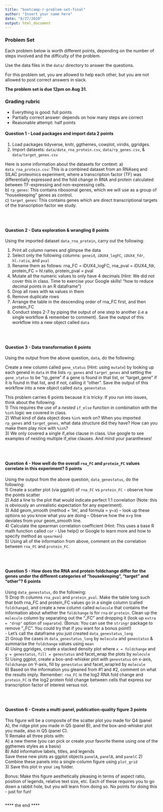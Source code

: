 ```yaml
---
title: "bootcamp-r-problem-set-final"
author: "Insert your name here"
date: "8/27/2020"
output: html_document
---
```


### Problem Set

Each problem below is worth different points, depending on the number of steps involved and the difficulty of the problem.

Use the data files in the `data/` directory to answer the questions.

For this problem set, you are allowed to help each other, but you are not allowed to post correct answers in slack.

**The problem set is due 12pm on Aug 31.**

### Grading rubric

- Everything is good: full points
- Partially correct answer: depends on how many steps are correct
- Reasonable attempt: half points

#### Question 1 - Load packages and import data **2 points**

1) Load packages tidyverse, knitr, ggthemes, cowplot, viridis, ggridges.  
2) Import datasets: `data/data_rna_protein.csv`, `data/rp_genes.csv`, & `data/target_genes.csv`

Here is some information about the datasets for context:
   a) `data_rna_protein.csv`: This is a combined dataset from an RNAseq and SILAC proteomics experiment, where a transcription factor (TF) was differentially expressed and the fold change in RNA and protein calculated between TF-expressing and non-expressing cells.   
   b) `rp_genes`: This contains ribosomal genes, which we will use as a group of "housekeeping" genes as control.   
   c) `target_genes`: This contains genes which are direct transcriptional targets of the transcription factor we study.   
```r
```

<br/>

#### Question 2 - Data exploration & wrangling **8 points**

Using the imported dataset `data_rna_protein`, carry out the following:  

1) Print all column names and glimpse the data  
2) Select only the following columns: `geneid`, `iDUX4_logFC`, `iDUX4_fdr`, `hl.ratio`, and `pval`
3) Rename them as follows: rna_FC = iDUX4_logFC, rna_pval = iDUX4_fdr, protein_FC = hl.ratio, protein_pval = pval  
4) Mutate all the numeric values to only have 4 decimals (Hint: We did not cover this in class. Time to exercise your Google skills! "how to reduce decimal points in an R dataframe")  
5) Drop all rows with `NA` values in them  
6) Remove duplicate rows  
7) Arrange the table in the descending order of rna_FC first, and then protein_FC  
8) Conduct steps 2-7 by piping the output of one step to another (i.e a single workflow & remember to comment). Save the output of this workflow into a new object called `data`  
```r
```

<br/>

#### Question 3 - Data transformation **6 points**

Using the output from the above question, `data`, do the following:

Create a new column called `gene_status` (Hint: using `mutate`) by looking up each geneid in `data` in the lists `rp_genes` and `target_genes` and setting the `gene_status` to be "rp_gene" if a gene is found in that list, or "target_gene" if it is found in that list, and if not, calling it "other". Save the output of this workflow into a new object called `data_genestatus`  

This problem carries 6 points because it is tricky. If you run into issues, think about the following:  
1) This requires the use of a *nested* `if_else` function in combination with the `%in%` logic we covered in class.   
2) What kind of data object does `%in%` work on? When you imported `rp_genes` and `target_genes`, what data structure did they have? How can you make them play nice with `%in%`?  
3) We only covered a single if_else clause in class. Use google to see examples of nesting multiple if_else clauses. And mind your parantheses!   

```r
```

<br/>

#### Question 4 - How well do the overall `rna_FC` and `protein_FC` values correlate in this experiment? **5 points**

Using the output from the above question, `data_genestatus`, do the following:  
1) Create a scatter plot (via ggplot) of `rna_FC` vs `protein_FC` - observe how the points scatter  
2) Add a line to the plot that would indicate perfect 1:1 correlation (Note: this is obviously an unrealistic expectation for any experiment).   
3) Add geom_smooth (method = 'lm', and formula = y~x) -- look up these options so you know what you are doing -- Observe how the x=y line deviates from your geom_smooth line.   
4) Calculate the spearman correlation coefficient (Hint: This uses a base R math function called `cor` - Use help() or Google to learn more and how to specify method as `spearman`)  
5) Using all of the information from above, comment on the correlation between `rna_FC` and `protein_FC`.   

```r
```

<br/> 

#### Question 5 - How does the RNA and protein foldchange differ for the genes under the different categories of "housekeeping", "target" and "other"? **6 points**

Using `data_genestatus`, do the following:  
1) Drop th columns `rna_pval` and `protein_pval`. Make the table long such that both rna_FC and protein_FC values go in a single column (called `foldchange`), and create a new column called `molecule` that contains the information about whether the `foldchange` is for `rna` or `protein`. Clean up the `molecule` column by separating out the "_FC" and dropping it (look up `extra = "drop"` option of `separate`). (Bonus: You can use the `stringr` package to remove "_FC". You could try that if you want for a bonus point!)  
- Let's call the dataframe you just created `data_genestatus_long`  
2) Group the cases in `data_genestatus_long` by `molecule` and `genestatus` & summarise the `foldchange` values using `mean`  
4) Using ggridges, create a stacked density plot where `x = foldchange` and `y = genestatus`, `fill = genestatus` and facet_wrap the plots by `molecule`  
5) Using ggplot, create a box-and-whisker plot with `genestatus` on x-axis, `foldchange` on Y-axis, fill by `genestatus` and facet_wrap'ed by `molecule`  
6) Based on the information you gleaned from #1 and #2, comment on what the results imply. Remember: `rna_FC` is the log2 RNA fold change and `protein_FC` is the log2 protein fold change between cells that express our transcription factor of interest versus not.  


```r
```

<br/>

#### Question 6 - Create a multi-panel, publication-quality figure **3 points**

This figure will be a composite of the scatter plot you made for Q4 (panel A), the ridge plot you made in Q5 (panel B), and the box-and-whisker plot you made, also in Q5 (panel C).  
1) Remake all three plots with:    
    A) a new theme (you can pick or create your favorite theme using one of the ggthemes styles as a basis)   
    B) Add informative labels, titles, and legends   
Save these new plots as ggplot objects `panelA`, `panelB`, and `panelC`
2) Combine these panels into a single-column figure using `plot_grid`   
3) Save this plot in your `img` folder.   

Bonus: Make this figure aesthetically pleasing in terms of aspect ratio, position of legends, relative text size, etc. Each of these requires you to go down a rabbit hole, but you will learn from doing so. No points for doing this - just for fun!   

```r
```

**** the end **** 

<br/>

